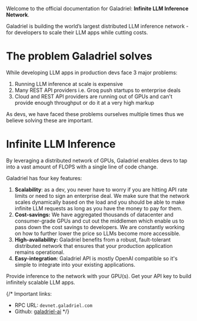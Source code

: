 Welcome to the official documentation for Galadriel: **Infinite LLM Inference Network**.

Galadriel is building the world’s largest distributed LLM inference network - for developers to scale their LLM apps while cutting costs. 

# The problem Galadriel solves

While developing LLM apps in production devs face 3 major problems:

1. Running LLM inference at scale is expensive
2. Many REST API providers i.e. Groq push startups to enterprise deals
3. Cloud and REST API providers are running out of GPUs and can't provide enough throughput or do it at a very high markup

As devs, we have faced these problems ourselves multiple times thus we believe solving these are important.

# Infinite LLM Inference

By leveraging a distributed network of GPUs, Galadriel enables devs to tap into a vast amount of FLOPS with a single line of code change. 

Galadriel has four key features:

1. **Scalability**: as a dev, you never have to worry if you are hitting API rate limits or need to sign an enterprise deal. We make sure that the network scales dynamically based on the load and you should be able to make infinite LLM requests as long as you have the money to pay for them.
2. **Cost-savings:** We have aggregated thousands of datacenter and consumer-grade GPUs and cut out the middlemen which enable us to pass down the cost savings to developers. We are constantly working on how to further lower the price so LLMs become more accessible.
3. **High-availability:** Galadriel benefits from a robust, fault-tolerant distributed network that ensures that your production application remains operational. 
4. **Easy-integration**: Galadriel API is mostly OpenAI compatible so it's simple to integrate into your existing applications. 


<CardGroup cols={2}>
  <Card title="Run a node" href="/nodes/requirements" icon="bolt">
    Provide inference to the network with your GPU(s).
  </Card>
  <Card title="Start building with API" href="" icon="sitemap">
    Get your API key to build infinitely scalable LLM apps.
  </Card>
</CardGroup>

{/* Important links:
* RPC URL: `devnet.galadriel.com`
* Github: [galadriel-ai](https://github.com/galadriel-ai) */}